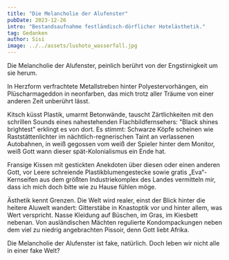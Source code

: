 ```yaml
---
title: "Die Melancholie der Alufenster"
pubDate: 2023-12-26
intro: "Bestandsaufnahme festländisch-dörflicher Hotelästhetik."
tag: Gedanken
author: Sisi
image: ../../assets/lushoto_wasserfall.jpg
---
```


Die Melancholie der Alufenster, peinlich berührt von der Engstirnigkeit um sie herum.

In Herzform verfrachtete Metallstreben hinter Polyestervorhängen, ein Plüscharmageddon in neonfarben, das mich trotz aller Träume von einer anderen Zeit unberührt lässt.

Kitsch küsst Plastik, umarmt Betonwände, tauscht Zärtlichkeiten mit den schrillen Sounds eines nahestehenden Flachbildfernsehers: "Black shines brightest" erklingt es von dort. Es stimmt: Schwarze Köpfe scheinen wie Raststättenlichter im nächtlich-regnerischen Taint an verlassenen Autobahnen, in weiß gegossen vom weiß der Spieler hinter dem Monitor, weiß Gott wann dieser spät-Kolonialismus ein Ende hat.

Fransige Kissen mit gestickten Anekdoten über diesen oder einen anderen Gott, vor Leere schreiende Plastikblumengestecke sowie gratis „Eva“-Kernseifen aus dem größten Industriekomplex des Landes vermitteln mir, dass ich mich doch bitte wie zu Hause fühlen möge.

Ästhetik kennt Grenzen. Die Welt wird realer, einst der Blick hinter die heitere Aluwelt wandert: Gitterstäbe in Knastoptik vor und hinter allem, was Wert verspricht. Nasse Kleidung auf Büschen, im Gras, im Kiesbett nebenan. Von ausländischen Mächten regulierte Kondompackungen neben dem viel zu niedrig angebrachten Pissoir, denn Gott liebt Afrika.

Die Melancholie der Alufenster ist fake, natürlich. Doch leben wir nicht alle in einer fake Welt?
